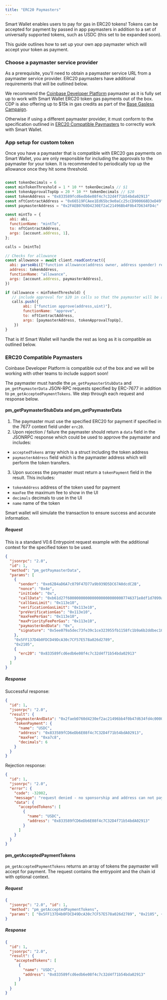 ```yaml
---
title: "ERC20 Paymasters"
---
```



Smart Wallet enables users to pay for gas in ERC20 tokens!
Tokens can be accepted for payment by passed in app paymasters in addition to a set of universally supported tokens, such as USDC (this set to be expanded soon).

This guide outlines how to set up your own app paymaster which will accept your token as payment.

### Choose a paymaster service provider

As a prerequisite, you'll need to obtain a paymaster service URL from a paymaster service provider. ERC20 paymasters have additional requirements that will be outlined below.

We recommend the [Coinbase Developer Platform](https://www.coinbase.com/developer-platform) paymaster as it is fully set up to work with Smart Wallet ERC20 token gas payments out of the box. CDP is also offering up to $15k in gas credits as part of the [Base Gasless Campaign](/identity/smart-wallet/concepts/base-gasless-campaign).

Otherwise if using a different paymaster provider, it must conform to the specification outlined in [ERC20 Compatible Paymasters](#erc20-compatible-paymasters) to correctly work with Smart Wallet.

### App setup for custom token

Once you have a paymaster that is compatible with ERC20 gas payments on Smart Wallet, you are only responsible for including the approvals to the paymaster for your token. It is recommended to periodically top up the allowance once they hit some threshold.

```js

const tokenDecimals = 6
const minTokenThreshold = 1 * 10 ** tokenDecimals // $1
const tokenApprovalTopUp = 20 * 10 ** tokenDecimals // $20
const tokenAddress = "0x833589fcd6edb6e08f4c7c32d4f71b54bda02913"
const nftContractAddress = "0x66519FCAee1Ed65bc9e0aCc25cCD900668D3eD49"
const paymasterAddress = "0x2FAEB0760D4230Ef2aC21496Bb4F0b47D634FD4c"

const mintTo = {
  abi: abi,
  functionName: "mintTo",
  to: nftContractAddress,
  args: [account.address, 1],
};

calls = [mintTo]

// Checks for allowance
const allowance = await client.readContract({
  abi: parseAbi(["function allowance(address owner, address spender) returns (uint256)"]),
  address: tokenAddress,
  functionName: "allowance",
  args: [account.address, paymasterAddress],
})

if (allowance < minTokenThreshold) {
   // include approval for $20 in calls so that the paymaster will be able to move the token to accept payment
   calls.push({
        abi: ["function approve(address,uint)"],
        functionName: "approve",
        to: nftContractAddress,
        args: [paymasterAddress, tokenApprovalTopUp],
    })
}
```

That is it! Smart Wallet will handle the rest as long as it is compatible as outlined below.

### ERC20 Compatible Paymasters

Coinbase Developer Platform is compatible out of the box and we will be working with other teams to include support soon!

The paymaster must handle the `pm_getPaymasterStubData` and `pm_getPaymasterData` JSON-RPC requests specified by ERC-7677 in addition to `pm_getAcceptedPaymentTokens`. We step through each request and response below.

#### pm_getPaymasterStubData and pm_getPaymasterData

1. The paymaster must use the specified ERC20 for payment if specified in the 7677 context field under `erc20`.
2. Upon rejection / failure the paymaster should return a `data` field in the JSONRPC response which could be used to approve the paymaster and includes:

- `acceptedTokens` array which is a struct including the token address
- `paymasterAddress` field which is the paymaster address which will perform the token transfers.

3. Upon success the paymaster must return a `tokenPayment` field in the result. This includes:

- `tokenAddress` address of the token used for payment
- `maxFee` the maximum fee to show in the UI
- `decimals` decimals to use in the UI
- `name` name of the token

Smart wallet will simulate the transaction to ensure success and accurate information.

##### Request

This is a standard V0.6 Entrypoint request example with the additional context for the specified token to be used.

```json
{
  "jsonrpc": "2.0",
  "id": 1,
  "method": "pm_getPaymasterData",
  "params": [
    {
      "sender": "0xe62B4aD6A7c079F47D77a9b939D5DC67A0dcdC2B",
      "nonce": "0x4e",
      "initCode": "0x",
      "callData": "0xb61d27f60000000000000000000000007746371e8df1d7099a84c20ed72e3335fb016b23000000000000000000000000000000000000000000000000000000000000000000000000000000000000000000000000000000000000000000000000000000600000000000000000000000000000000000000000000000000000000000000000",
      "callGasLimit": "0x113e10",
      "verificationGasLimit": "0x113e10",
      "preVerificationGas": "0x113e10",
      "maxFeePerGas": "0x113e10",
      "maxPriorityFeePerGas": "0x113e10",
      "paymasterAndData": "0x",
      "signature": "0x5ee079a5dec73fe39c1ce323955fb1158fc1b9a6b2ddbec104cd5cfec740fa5531584f098b0ca95331b6e316bd76091e3ab75a7bc17c12488664d27caf19197e1c"
    },
    "0x5FF137D4b0FDCD49DcA30c7CF57E578a026d2789",
    "0x2105",
    {
      "erc20": "0x833589fcd6edb6e08f4c7c32d4f71b54bda02913"
    }
  ]
}
```

##### Response

Successful response:

```json
{
  "id": 1,
  "jsonrpc": "2.0",
  "result": {
    "paymasterAndData": "0x2faeb0760d4230ef2ac21496bb4f0b47d634fd4c0000670fdc98000000000000494b3b6e1d074fbca920212019837860000100833589fcd6edb6e08f4c7c32d4f71b54bda029137746371e8df1d7099a84c20ed72e3335fb016b23000000000000000000000000000000000000000000000000000000009b75458400000000697841102cd520d4e0171a58dadc3e6086111a49a90826cb0ad25579f25f1652081f68c17d8652387a33bf8880dc44ecf95be4213e786566d755baa6299f477b0bb21c",
    "tokenPayment": {
      "name": "USDC",
      "address": "0x833589fCD6eDb6E08f4c7C32D4f71b54bdA02913",
      "maxFee": "0xa7c8",
      "decimals": 6
    }
  }
}
```

Rejection response:

```json
{
  "id": 1,
  "jsonrpc": "2.0",
  "error": {
    "code": -32002,
    "message": "request denied - no sponsorship and address can not pay with accepted token",
    "data": {
      "acceptedTokens": [
        {
          "name": "USDC",
          "address": "0x833589fCD6eDb6E08f4c7C32D4f71b54bdA02913"
        }
      ]
    }
  }
}
```

#### pm_getAcceptedPaymentTokens

`pm_getAcceptedPaymentTokens` returns an array of tokens the paymaster will accept for payment.
The request contains the entrypoint and the chain id with optional context.

##### Request

```json
{
  "jsonrpc": "2.0", "id": 1,
  "method": "pm_getAcceptedPaymentTokens",
  "params": [ "0x5FF137D4b0FDCD49DcA30c7CF57E578a026d2789", "0x2105", {}]
}
```

##### Response

```json
{
  "id": 1,
  "jsonrpc": "2.0",
  "result": {
    "acceptedTokens": [
      {
        "name": "USDC",
        "address": "0x833589fcd6edb6e08f4c7c32d4f71b54bda02913"
      }
    ]
  }
}
```
